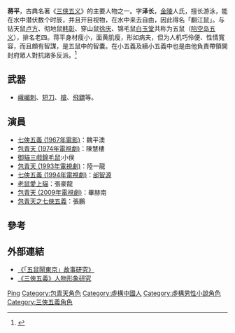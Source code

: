 '''蒋平'''，古典名著《[[三侠五义|三侠五义]]》的主要人物之一。字'''泽长'''，[[金陵|金陵]]人氏，擅长游泳，能在水中潜伏数个时辰，并且开目视物，在水中来去自由，因此得名「翻江鼠」。与钻天鼠[[卢方|卢方]]、彻地鼠[[韩彰|韩彰]]、穿山鼠[[徐庆|徐庆]]、锦毛鼠[[白玉堂|白玉堂]]共称为五鼠（[[陷空岛五义|陷空岛五义]]），排名老四。蒋平身材瘦小，面黄肌瘦，形如病夫，但为人机巧伶便、性情寬容，而且頗有智謀，是五鼠中的智囊。在小五義及續小五義中也是由他負責帶領開封府眾人對抗諸多反派。<ref>{{cite journal zh |author= 陳威棣 |year= 2012 |title= 《三俠五義之俠義精神探討》 |pages= 88–92 |url= http://ndltd.ncl.edu.tw/cgi-bin/gs32/gsweb.cgi?o=dnclcdr&s=id=%22100HCU00045028%22.&searchmode=basic |accessdate= 2014-03-19 |journal=  |archive-url= https://web.archive.org/web/20140413123939/http://ndltd.ncl.edu.tw/cgi-bin/gs32/gsweb.cgi?o=dnclcdr&s=id=%22100HCU00045028%22.&searchmode=basic |archive-date= 2014-04-13 |dead-url= yes }}</ref>

== 武器 ==
*[[峨嵋刺|峨嵋刺]]、[[短刀|短刀]]、[[槍|槍]]、[[飛鏢|飛鏢]]等。

== 演員 ==
* [[七俠五義_(1967年電影)|七俠五義 (1967年電影)]]：魏平澳
* [[包青天_(1974年電視劇)|包青天 (1974年電視劇)]]：陳慧樓
* [[御貓三戲錦毛鼠|御貓三戲錦毛鼠]]:小侯
* [[包青天_(1993年電視劇)|包青天 (1993年電視劇)]]：陸一龍
* [[七俠五義_(1994年電視劇)|七俠五義 (1994年電視劇)]]：[[邰智源|邰智源]]
* [[老鼠愛上貓|老鼠愛上貓]]：張豪龍
* [[包青天_(2009年電視劇)|包青天 (2009年電視劇)]]：畢赫南
* [[包青天之七俠五義|包青天之七俠五義]]：張鵬

== 參考 ==
{{reflist}}

== 外部連結 ==
* [http://ndltd.ncl.edu.tw/cgi-bin/gs32/gsweb.cgi?o=dnclcdr&s=id=%22092CCU00045026%22.&searchmode=basic 《「五鼠鬧東京」故事研究》] {{Wayback|url=http://ndltd.ncl.edu.tw/cgi-bin/gs32/gsweb.cgi?o=dnclcdr&s=id=%22092CCU00045026%22.&searchmode=basic |date=20140413131525 }}
* [https://web.archive.org/web/20080625120706/http://140.127.53.10/cgi-bin/cdrfb3/gsweb.cgi?o=dstdcdr 《三俠五義》人物形象研究]

{{Authority control}}
{{DEFAULTSORT:Jiang蒋}}
[[Category:蔣姓|Ping]]
[[Category:包青天角色|Category:包青天角色]]
[[Category:虛構中國人|Category:虛構中國人]]
[[Category:虛構男性小說角色|Category:虛構男性小說角色]]
[[Category:三俠五義角色|Category:三俠五義角色]]